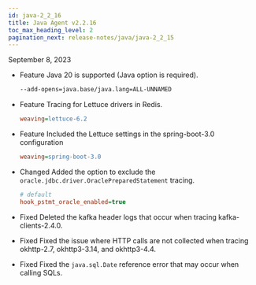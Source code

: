 ```yaml
---
id: java-2_2_16
title: Java Agent v2.2.16
toc_max_heading_level: 2
pagination_next: release-notes/java/java-2_2_15
---
```


September 8, 2023

-   <Status>Feature</Status> Java 20 is supported (Java option is required).

    ```bash
    --add-opens=java.base/java.lang=ALL-UNNAMED
    ```

-   <Status>Feature</Status> Tracing for Lettuce drivers in Redis.

    ```ini title='whatap.conf'
    weaving=lettuce-6.2
    ```

-   <Status>Feature</Status> Included the Lettuce settings in the spring-boot-3.0 configuration

    ```ini title='whatap.conf'
    weaving=spring-boot-3.0
    ```

-   <Status>Changed</Status> Added the option to exclude the <code>oracle.jdbc.driver.OraclePreparedStatement</code> tracing.

    ```ini title='whatap.conf'
    # default
    hook_pstmt_oracle_enabled=true
    ```

-   <Status>Fixed</Status> Deleted the kafka header logs that occur when tracing kafka-clients-2.4.0.

-   <Status>Fixed</Status> Fixed the issue where HTTP calls are not collected when tracing okhttp-2.7, okhttp3-3.14, and okhttp3-4.4.

-   <Status>Fixed</Status> Fixed the <code>java.sql.Date</code> reference error that may occur when calling SQLs.

